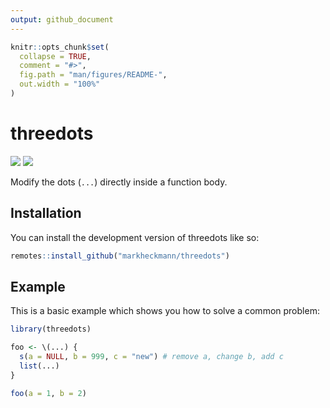 ```yaml
---
output: github_document
---
```


<!-- README.md is generated from README.Rmd. Please edit that file -->

```r
knitr::opts_chunk$set(
  collapse = TRUE,
  comment = "#>",
  fig.path = "man/figures/README-",
  out.width = "100%"
)
```

# threedots

<!-- badges: start -->
![](https://img.shields.io/badge/language-R-blue)
![](https://img.shields.io/badge/status-experimental-yellow)
<!-- badges: end -->

Modify the dots (`...`) directly inside a function body.

## Installation

You can install the development version of threedots like so:

``` r
remotes::install_github("markheckmann/threedots")
```

## Example

This is a basic example which shows you how to solve a common problem:

```r
library(threedots)

foo <- \(...) {
  s(a = NULL, b = 999, c = "new") # remove a, change b, add c
  list(...)
}

foo(a = 1, b = 2)
```

